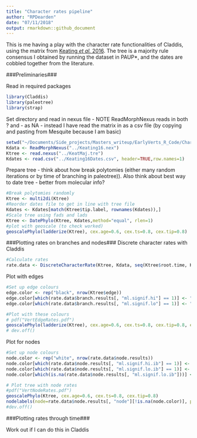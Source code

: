 ```yaml
---
title: "Character rates pipeline"
author: "RPDearden"
date: "07/11/2018"
output: rmarkdown::github_document
---
```


This is me having a play with the character rate functionalities of Claddis, using the matrix from [Keating *et al.* 2016](http://rspb.royalsocietypublishing.org/content/283/1826/20152917).  The tree is a majority rule consensus I obtained by running the dataset in PAUP*, and the dates are cobbled together from the literature.

###Preliminaries###

Read in required packages

```r
library(Claddis)
library(paleotree)
library(strap)
```

Set directory and read in nexus file - NOTE ReadMorphNexus reads in both ? and - as NA - instead I have read the matrix in as a csv file (by copying and pasting from Mesquite because I am basic)

```r
setwd("~/Documents/Side_projects/Masters_writeup/EarlyVerts_R_Code/CharRates_pipeline")
Kdata <- ReadMorphNexus("../Keating16.nex")
Ktree <- read.nexus("../KeatMaj.tre")
Kdates <- read.csv("../Keating16Dates.csv", header=TRUE,row.names=1)
```

Prepare tree - think about how break polytomies (either many random iterations or by time of branching in paleotree)).  Also think about best way to date tree - better from molecular info?
```r
#Break polytomies randomly
Ktree <- multi2di(Ktree)
#Reorder dates file to get in line with tree file
Kdates <- Kdates[match(Ktree$tip.label, rownames(Kdates)),]
#Scale tree using fads and lads
Ktree <- DatePhylo(Ktree, Kdates,method="equal", rlen=1)
#plot with geoscale (to check worked)
geoscalePhylo(ladderize(Ktree), cex.age=0.6, cex.ts=0.8, cex.tip=0.8)
```

<!-- #Prune above to get in line with daterr MAY NOT NEED THIS BUT JUST IN CASE-->
<!-- nms.id <- complete.cases(daterr)				# labels the taxa with complete data -->
<!-- daterr <- as.matrix(daterr[nms.id,]) 		# saves the labelled taxa -->
<!-- nms.id <- complete.cases(ages.tree)				# labels the taxa with complete data -->
<!-- drop.names <- rownames(ages.tree)[!nms.id]			# switches labelling of TRUE and FALSE #switched up from below to fix -->
<!-- ages.tree <- as.matrix(ages.tree[nms.id,]) 		# saves the labelled taxa -->
<!-- tree.data <- drop.tip(tree.data, drop.names)	# returns a list of taxa with complete data -->

###Plotting rates on branches and nodes###
Discrete character rates with Claddis
```r
#Calculate rates
rate.data <- DiscreteCharacterRate(Ktree, Kdata, seq(Ktree$root.time, Ktree$root.time - max(diag(vcv(Ktree))), length.out=6), alpha=0.01)
```
Plot with edges
```r
#Set up edge colours
edge.color <- rep("black", nrow(Ktree$edge))
edge.color[which(rate.data$branch.results[, "ml.signif.hi"] == 1)] <- "red"
edge.color[which(rate.data$branch.results[, "ml.signif.lo"] == 1)] <- "blue"

#Plot with these colours
# pdf("VertEdgeRates.pdf")
geoscalePhylo(ladderize(Ktree), cex.age=0.6, cex.ts=0.8, cex.tip=0.8, edge.color=edge.color[match(ladderize(Ktree)$edge[, 2], Ktree$edge[,2])])
# dev.off()
```

Plot for nodes
```r
#Set up node colours
node.color <- rep("white", nrow(rate.data$node.results))
node.color[which(rate.data$node.results[, "ml.signif.hi.ib"] == 1)] <- "red"
node.color[which(rate.data$node.results[, "ml.signif.lo.ib"] == 1)] <- "blue"
node.color[which(is.na(rate.data$node.results[, "ml.signif.lo.ib"]))] <- NA

# Plot tree with node rates
#pdf("VertNodeRates.pdf")
geoscalePhylo(Ktree, cex.age=0.6, cex.ts=0.8, cex.tip=0.8)
nodelabels(node=rate.data$node.results[, "node"][!is.na(node.color)], pch=21, col="black", bg=node.color[!is.na(node.color)])
#dev.off()
```

###Plotting rates through time###

Work out if I can do this in Claddis
